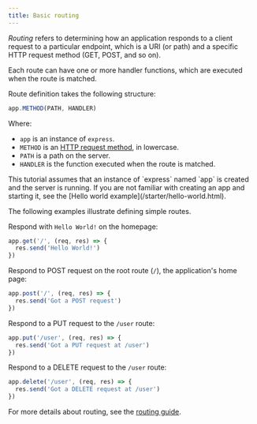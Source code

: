 ```yaml
---
title: Basic routing
---
```


_Routing_ refers to determining how an application responds to a client request to a particular endpoint, which is a URI (or path) and a specific HTTP request method (GET, POST, and so on).

Each route can have one or more handler functions, which are executed when the route is matched.

Route definition takes the following structure:

```js
app.METHOD(PATH, HANDLER)
```

Where:

- `app` is an instance of `express`.
- `METHOD` is an [HTTP request method](https://en.wikipedia.org/wiki/Hypertext_Transfer_Protocol#Request_methods), in lowercase.
- `PATH` is a path on the server.
- `HANDLER` is the function executed when the route is matched.

<div class="doc-box doc-notice" markdown="1">
This tutorial assumes that an instance of `express` named `app` is created and the server is running. If you are not familiar with creating an app and starting it, see the [Hello world example](/starter/hello-world.html).
</div>

The following examples illustrate defining simple routes.

Respond with `Hello World!` on the homepage:

```js
app.get('/', (req, res) => {
  res.send('Hello World!')
})
```

Respond to POST request on the root route (`/`), the application's home page:

```js
app.post('/', (req, res) => {
  res.send('Got a POST request')
})
```

Respond to a PUT request to the `/user` route:

```js
app.put('/user', (req, res) => {
  res.send('Got a PUT request at /user')
})
```

Respond to a DELETE request to the `/user` route:

```js
app.delete('/user', (req, res) => {
  res.send('Got a DELETE request at /user')
})
```

For more details about routing, see the [routing guide](/guide/routing.html).

